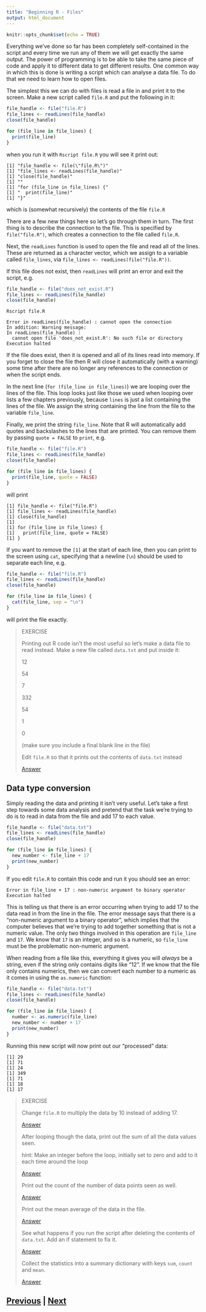 ```yaml
---
title: "Beginning R - Files"
output: html_document
---
```


```r
knitr::opts_chunk$set(echo = TRUE)
```

Everything we've done so far has been completely self-contained in the 
script and every time we run any of them we will get exactly the same output. 
The power of programming is to be able to take the same piece of code and 
apply it to different data to get different results. One common way in 
which this is done is writing a script which can analyse a data file. 
To do that we need to learn how to open files.

The simplest this we can do with files is read a file in and print it 
to the screen. Make a new script called `file.R` and put the following in it:

```R
file_handle <- file("file.R")
file_lines <- readLines(file_handle)
close(file_handle)

for (file_line in file_lines) {
  print(file_line)
}
```

when you run it with `Rscript file.R` you will see it print out:

```
[1] "file_handle <- file(\"file.R\")"
[1] "file_lines <- readLines(file_handle)"
[1] "close(file_handle)"
[1] ""
[1] "for (file_line in file_lines) {"
[1] "  print(file_line)"
[1] "}"
```

which is (somewhat recursively) the contents of the file `file.R`

There are a few new things here so let's go through them in turn. The first 
thing is to describe the connection to the file. This is specified by
`file("file.R")`, which creates a connection to the file called `file.R`.

Next, the `readLines` function is used to open the file and read all 
of the lines. These are returned as a character vector, which we assign to a 
variable called `file_lines`, via `file_lines <- readLines(file("file.R"))`.

If this file does not exist, then `readLines` will print an error
and exit the script, e.g.

```R
file_handle <- file("does_not_exist.R")
file_lines <- readLines(file_handle)
close(file_handle)
```

```
Rscript file.R

Error in readLines(file_handle) : cannot open the connection
In addition: Warning message:
In readLines(file_handle) :
  cannot open file 'does_not_exist.R': No such file or directory
Execution halted
```

If the file does exist, then it is opened and all of its lines read into 
memory. If you forget to close the file then R will close it automatically
(with a warning) some time after there are no longer any references to the
connection or when the script ends.

In the next line (`for (file_line in file_lines)`) we are looping over the lines 
of the file. This loop looks just like those we used when looping over 
lists a few chapters previously, because `lines` is just a list containing
the lines of the file. We assign the string containing the line from the 
file to the variable `file_line`.

Finally, we print the string `file_line`. Note that R will automatically
add quotes and backslashes to the lines that are printed. You can 
remove them by passing `quote = FALSE` to `print`, e.g.

```R
file_handle <- file("file.R")
file_lines <- readLines(file_handle)
close(file_handle)

for (file_line in file_lines) {
  print(file_line, quote = FALSE)
}
```

will print

```
[1] file_handle <- file("file.R")
[1] file_lines <- readLines(file_handle)
[1] close(file_handle)
[1] 
[1] for (file_line in file_lines) {
[1]   print(file_line, quote = FALSE)
[1] }
```

If you want to remove the `[1]` at the start of each line, then you can print
to the screen using `cat`, specifying that a newline (`\n`) should be 
used to separate each line, e.g.

```R
file_handle <- file("file.R")
file_lines <- readLines(file_handle)
close(file_handle)

for (file_line in file_lines) {
  cat(file_line, sep = "\n")
}
```

will print the file exactly.

> EXERCISE
>
> Printing out R code isn't the most useful so let's make a data 
> file to read instead. Make a new file called `data.txt` and put inside it:
> 
> 12
>
> 54
>
> 7
>
> 332
>
> 54
>
> 1
>
> 0
>
> (make sure you include a final blank line in the file)
>
> Edit `file.R` so that it prints out the contents of `data.txt` instead
>
> [Answer](files_answer01.html)

## Data type conversion

Simply reading the data and printing it isn't very useful. Let's take a 
first step towards some data analysis and pretend that the task we're 
trying to do is to read in data from the file and add 17 to each value.

```R
file_handle <- file("data.txt")
file_lines <- readLines(file_handle)
close(file_handle)

for (file_line in file_lines) {
  new_number <- file_line + 17
  print(new_number)
}
```

If you edit `file.R` to contain this code and run it you should see an error:

```
Error in file_line + 17 : non-numeric argument to binary operator
Execution halted
```

This is telling us that there is an error occurring when trying to add 17 to the 
data read in from the line in the file. The error message says that there is
a "non-numeric argument to a binary operator", which implies that the computer 
believes that we're trying to add together something that is not a numeric
value. The only two things involved in this operation are `file_line` and `17`. 
We know that `17` is an integer, and so is a numeric, so `file_line` must be 
the problematic non-numeric argument.

When reading from a file like this, everything it gives you will *always* 
be a string, even if the string only contains digits like "12". If we know 
that the file only contains numerics, then we can convert each number 
to a numeric as it comes in using the `as.numeric` function: 

```R
file_handle <- file("data.txt")
file_lines <- readLines(file_handle)
close(file_handle)

for (file_line in file_lines) {
  number <- as.numeric(file_line)
  new_number <- number + 17
  print(new_number)
}
```

Running this new script will now print out our "processed" data:

```
[1] 29
[1] 71
[1] 24
[1] 349
[1] 71
[1] 18
[1] 17
```

> EXERCISE
>
> Change `file.R` to multiply the data by 10 instead of adding 17.
>
> [Answer](files_answer02.html)
> 
> After looping though the data, print out the sum of all the data values seen.
>
> hint: Make an integer before the loop, initially set to zero and 
> add to it each time around the loop
> 
> [Answer](files_answer03.html)
>
> Print out the count of the number of data points seen as well.
>
> [Answer](files_answer04.html)
>
> Print out the mean average of the data in the file.
>
> [Answer](files_answer05.html)
>
> See what happens if you run the script after deleting the contents of `data.txt`. 
> Add an if statement to fix it.
>
> [Answer](files_answer06.html)
>
> Collect the statistics into a summary dictionary with keys `sum`, `count` and `mean`.
>
> [Answer](files_answer07.html)

## [Previous](dictionaries.html) | [Next](summary.html)
